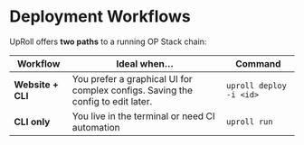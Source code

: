 
# Deployment Workflows

UpRoll offers **two paths** to a running OP Stack chain:

| Workflow | Ideal when… | Command |
| -------- | ----------- | -- |
| **Website + CLI** | You prefer a graphical UI for complex configs. Saving the config to edit later. | `uproll deploy -i <id>` |
| **CLI only** | You live in the terminal or need CI automation | `uproll run` |